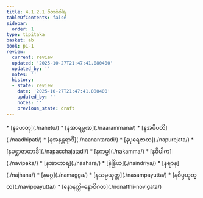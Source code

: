 ```yaml
---
title: 4.1.2.1 ဝိဘင်္ဂဝါရ
tableOfContents: false
sidebar:
  order: 1
type: tipitaka
basket: ab
book: p1-1
review:
  current: review
  updated: '2025-10-27T21:47:41.080400'
  updated_by: ''
  notes: ''
  history:
  - state: review
    date: '2025-10-27T21:47:41.080400'
    updated_by: ''
    notes: ''
    previous_state: draft
---
```



<ReviewStatus review={frontmatter.review} showDetails={true} />

<HypothesisAnnotation frontmatter={frontmatter} />

<DynamicBreadcrumb />



<TableOfContents book="p1-1" section="4.1.2.1">
* [နဟေတု](./nahetu/)
* [နအာရမ္မဏ](./naarammana/)
* [နအဓိပတိ](./naadhipati/)
* [နအနန္တရာဒိ](./naanantaradi/)
* [နပုရေဇာတ](./napurejata/)
* [နပစ္ဆာဇာတာဒိ](./napacchajatadi/)
* [နကမ္မ](./nakamma/)
* [နဝိပါက](./navipaka/)
* [နအာဟာရ](./naahara/)
* [နဲန္ဒြိယ](./naindriya/)
* [နဈာန](./najhana/)
* [နမဂ္ဂ](./namagga/)
* [နသမ္ပယုတ္တ](./nasampayutta/)
* [နဝိပ္ပယုတ္တ](./navippayutta/)
* [နောနတ္ထိ-နောဝိဂတ](./nonatthi-novigata/)
</TableOfContents>